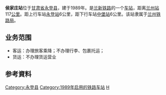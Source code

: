 {{noteTA
|1=zh-cn:始发车次; zh-hk:列車班次;
|2=zh-cn:车次; zh-hk:班次;
}}
{{Infobox China railway station
|车站名称=侯家庄站
|图片=
|图片介紹=
|车站名称拼音=Houjiazhuangzhan
|车站位置=[[甘肃省|甘肃省]][[永登县|永登县]]
|坐标=
|归属=[[兰州铁路局|兰州铁路局]]
|线路=[[兰新铁路|兰新铁路]]
|车站等级=[[五等站_(中铁)|五等站]]
|到发线数目=
|月台数目=
}}

'''侯家庄站'''位于[[甘肃省|甘肃省]][[永登县|永登县]]，建于1989年。是[[兰新铁路|兰新铁路]]的一个[[铁路车站|车站]]，距离[[兰州站|兰州站]]117[[公里|公里]]。距上行车站[[永登站|永登站]]6公里，距下行车站[[中堡站|中堡站]]6公里。该站隶属于[[兰州铁路局|兰州铁路局]]。

==业务范围==
*客运：办理旅客乘降；不办理行李、包裹托运；
*货运：不办理货运营业

{{start rail box|[[中国铁路|中国铁路]]}}
{{s-inop|[[永登站|永登站]]}}
{{s-line|[[兰新铁路|兰新铁路]]<br/>←6km 侯家庄站 6km→}}
{{s-inop|[[中堡站|中堡站]]}}
{{end box}}

==参考資料==
{{reflist}}

{{兰新铁路}}
{{铁路车站小作品}}

[[Category:永登县|Category:永登县]]
[[Category:1989年启用的铁路车站|Category:1989年启用的铁路车站]]
[[Category:兰州市铁路车站|H]]